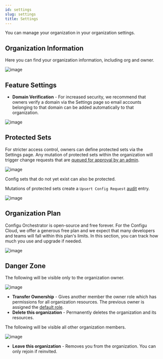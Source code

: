 ```yaml
---
id: settings
slug: settings
title: Settings
---
```


You can manage your organization in your organization settings.

## Organization Information

Here you can find your organization information, including org and owner.

![image](./img/settings/settings-general-org.png)

## Feature Settings

- **Domain Verification** - For increased security, we recommend that owners verify a domain via the Settings page so email accounts belonging to that domain can be added automatically to that organization.

![image](./img/settings/settings-general-domains.png)

## Protected Sets

For stricter access control, owners can define protected sets via the Settings page. Any mutation of protected sets within the organization will trigger change requests that are [queued for approval by an admin](../approval-queue).

![image](./img/settings/settings-general-protected-sets.png)

<Admonition type="tip">

Config sets that do not yet exist can also be protected.

</Admonition>

Mutations of protected sets create a `Upsert Config Request` [audit](../audit-log) entry.

![image](./img/settings/settings-general-upsert-config-request-audit.png)

## Organization Plan

<Admonition>
  Configu Orchestrator is open-source and free forever. For the Configu Cloud, we offer a generous
  free plan and we expect that many developers and teams will fall within this plan's limits. In
  this section, you can track how much you use and upgrade if needed.
</Admonition>

<br />

![image](./img/settings/settings-general-plan.png)

## Danger Zone

The following will be visible only to the organization owner.

![image](./img/settings/settings-general-danger-zone-owner.png)

- **Transfer Ownership** - Gives another member the owner role which has permissions for all organization resources. The previous owner is assigned the [default role](../authorization#default-role).
- **Delete this organization** - Permanently deletes the organization and its resources.

The following will be visible all other organization members.

![image](./img/settings/settings-general-danger-zone-non-owner.png)

- **Leave this organization** - Removes you from the organization. You can only rejoin if reinvited.
